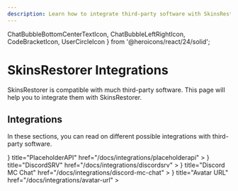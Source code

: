 ```yaml
---
description: Learn how to integrate third-party software with SkinsRestorer.
---
```


  ChatBubbleBottomCenterTextIcon,
  ChatBubbleLeftRightIcon,
  CodeBracketIcon,
  UserCircleIcon
} from '@heroicons/react/24/solid';

# SkinsRestorer Integrations

SkinsRestorer is compatible with much third-party software. This page will help you to integrate them with SkinsRestorer.

## Integrations

In these sections, you can read on different possible integrations with third-party software.

<Cards>
  <Card
    icon={
      <CodeBracketIcon />
    }
    title="PlaceholderAPI"
    href="/docs/integrations/placeholderapi"
  >
  </Card>
  <Card
    icon={
      <ChatBubbleLeftRightIcon />
    }
    title="DiscordSRV"
    href="/docs/integrations/discordsrv"
  >
  </Card>
  <Card
    icon={
      <ChatBubbleBottomCenterTextIcon />
    }
    title="Discord MC Chat"
    href="/docs/integrations/discord-mc-chat"
  >
  </Card>
  <Card
    icon={
      <UserCircleIcon />
    }
    title="Avatar URL"
    href="/docs/integrations/avatar-url"
  >
  </Card>
</Cards>
